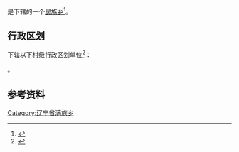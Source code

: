 {{中国乡级行政区|21/12/23/209/000}}

'''{{PAGENAMEBASE}}'''是{{PRC admin/fullname|21/12/23/209/000|3}}下辖的一个[[民族乡|民族乡]]<ref>{{PRC admin/ref sgc|{{PRC admin/parent|21/12/23/209/000}}}}</ref>。

== 行政区划 ==
{{PAGENAMEBASE}}下辖以下村级行政区划单位<ref>{{PRC admin/ref sgc|21/12/23/209/000}}</ref>：

{{PRC admin/children|21/12/23/209/000}}。

== 参考资料 ==
{{reflist}}

{{辽宁行政区划小作品}}
{{PRC admin/navcat|21/12/23/209/000}}
[[Category:辽宁省满族乡|Category:辽宁省满族乡]]